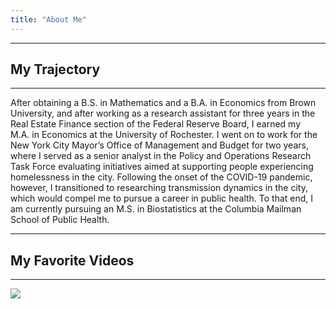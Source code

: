 ```yaml
---
title: "About Me"
---
```


***
## My Trajectory
***

After obtaining a B.S. in Mathematics and a B.A. in Economics from Brown University, and after working as a research assistant for three years in the Real Estate Finance section of the Federal Reserve Board, I earned my M.A. in Economics at the University of Rochester. I went on to work for the New York City Mayor's Office of Management and Budget for two years, where I served as a senior analyst in the Policy and Operations Research Task Force evaluating initiatives aimed at supporting people experiencing homelessness in the city. Following the onset of the COVID-19 pandemic, however, I transitioned to researching transmission dynamics in the city, which would compel me to pursue a career in public health. To that end, I am currently pursuing an M.S. in Biostatistics at the Columbia Mailman School of Public Health.

***
## My Favorite Videos
***

![](https://www.youtube.com/watch?v=wNvyfsVfmu8&t=16s)